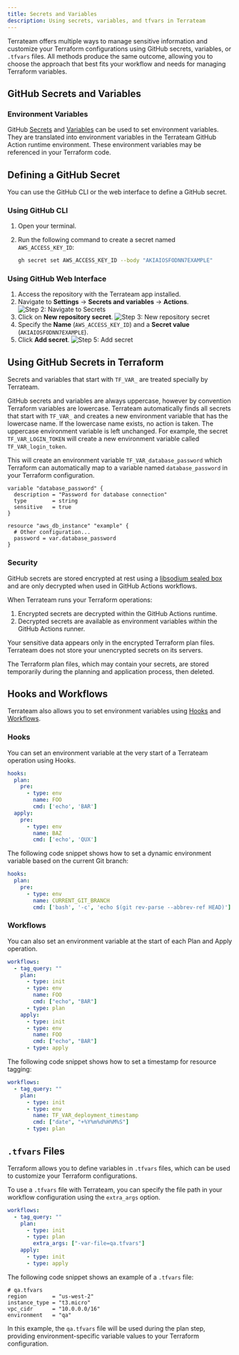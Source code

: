 ```yaml
---
title: Secrets and Variables
description: Using secrets, variables, and tfvars in Terrateam
---
```


Terrateam offers multiple ways to manage sensitive information and customize your Terraform configurations using GitHub secrets, variables, or `.tfvars` files. All methods produce the same outcome, allowing you to choose the approach that best fits your workflow and needs for managing Terraform variables.

## GitHub Secrets and Variables

### Environment Variables

GitHub [Secrets](https://docs.github.com/en/actions/security-guides/encrypted-secrets) and [Variables](https://docs.github.com/en/actions/learn-github-actions/variables) can be used to set environment variables. They are translated into environment variables in the Terrateam GitHub Action runtime environment. These environment variables may be referenced in your Terraform code.

## Defining a GitHub Secret

You can use the GitHub CLI or the web interface to define a GitHub secret.

### Using GitHub CLI

1. Open your terminal.
2. Run the following command to create a secret named `AWS_ACCESS_KEY_ID`:

    ```bash
    gh secret set AWS_ACCESS_KEY_ID --body "AKIAIOSFODNN7EXAMPLE"
    ```

### Using GitHub Web Interface

1. Access the repository with the Terrateam app installed.
2. Navigate to **Settings** → **Secrets and variables** → **Actions**.
    ![Step 2: Navigate to Secrets](../../../assets/navigate-secrets.png)
3. Click on **New repository secret**.
    ![Step 3: New repository secret](../../../assets/new-repo-secret.png)
4. Specify the **Name** (`AWS_ACCESS_KEY_ID`) and a **Secret value** (`AKIAIOSFODNN7EXAMPLE`).
5. Click **Add secret**.
    ![Step 5: Add secret](../../../assets/add-secret.png)

## Using GitHub Secrets in Terraform

Secrets and variables that start with `TF_VAR_` are treated specially by Terrateam.

GitHub secrets and variables are always uppercase, however by convention Terraform variables are lowercase. Terrateam automatically finds all secrets that start with `TF_VAR_` and creates a new environment variable that has the lowercase name. If the lowercase name exists, no action is taken. The uppercase environment variable is left unchanged. For example, the secret `TF_VAR_LOGIN_TOKEN` will create a new environment variable called `TF_VAR_login_token`.

This will create an environment variable `TF_VAR_database_password` which Terraform can automatically map to a variable named `database_password` in your Terraform configuration.

```hcl
variable "database_password" {
  description = "Password for database connection"
  type        = string
  sensitive   = true
}

resource "aws_db_instance" "example" {
  # Other configuration...
  password = var.database_password
}
```
### Security

GitHub secrets are stored encrypted at rest using a [libsodium sealed box](https://libsodium.gitbook.io/doc/public-key_cryptography/sealed_boxes) and are only decrypted when used in GitHub Actions workflows. 

When Terrateam runs your Terraform operations:
1. Encrypted secrets are decrypted within the GitHub Actions runtime.
2. Decrypted secrets are available as environment variables within the GitHub Actions runner.
<Aside type="tip" title="Your data is safe!">
Your sensitive data appears only in the encrypted Terraform plan files.
Terrateam does not store your unencrypted secrets on its servers.
</Aside>

The Terraform plan files, which may contain your secrets, are stored temporarily during the planning and application process, then deleted.

## Hooks and Workflows

Terrateam also allows you to set environment variables using [Hooks](/configuration-reference/hooks) and [Workflows](/configuration-reference/workflows).

### Hooks

You can set an environment variable at the very start of a Terrateam operation using Hooks.

```yaml
hooks:
  plan:
    pre:
      - type: env
        name: FOO
        cmd: ['echo', 'BAR']
  apply:
    pre:
      - type: env
        name: BAZ
        cmd: ['echo', 'QUX']
```

The following code snippet shows how to set a dynamic environment variable based on the current Git branch:

```yaml
hooks:
  plan:
    pre:
      - type: env
        name: CURRENT_GIT_BRANCH
        cmd: ['bash', '-c', 'echo $(git rev-parse --abbrev-ref HEAD)']
```

### Workflows

You can also set an environment variable at the start of each Plan and Apply operation.

```yaml
workflows:
  - tag_query: ""
    plan:
      - type: init
      - type: env
        name: FOO
        cmd: ["echo", "BAR"]
      - type: plan
    apply:
      - type: init
      - type: env
        name: FOO
        cmd: ["echo", "BAR"]
      - type: apply
```

The following code snippet shows how to set a timestamp for resource tagging:

```yaml
workflows:
  - tag_query: ""
    plan:
      - type: init
      - type: env
        name: TF_VAR_deployment_timestamp
        cmd: ["date", "+%Y%m%d%H%M%S"]
      - type: plan
```

## `.tfvars` Files

Terraform allows you to define variables in `.tfvars` files, which can be used to customize your Terraform configurations.

To use a `.tfvars` file with Terrateam, you can specify the file path in your workflow configuration using the `extra_args` option.

```yaml
workflows:
  - tag_query: ""
    plan:
      - type: init
      - type: plan
        extra_args: ["-var-file=qa.tfvars"]
    apply:
      - type: init
      - type: apply
```

The following code snippet shows an example of a `.tfvars` file:

```hcl
# qa.tfvars
region        = "us-west-2"
instance_type = "t3.micro"
vpc_cidr      = "10.0.0.0/16"
environment   = "qa"
```

In this example, the `qa.tfvars` file will be used during the plan step, providing environment-specific variable values to your Terraform configuration.

